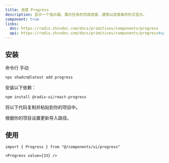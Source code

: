 ```yaml
---
title: 进度 Progress
description: 显示一个指示器，展示任务的完成进度，通常以进度条的形式显示。
component: true
links:
  doc: https://radix.zhcndoc.com/docs/primitives/components/progress
  api: https://radix.zhcndoc.com/docs/primitives/components/progress#api-reference
---
```


<ComponentPreview
  name="progress-demo"
  description="一个进度条组件。"
/>

## 安装

<CodeTabs>

<TabsList>
  <TabsTrigger value="cli">命令行</TabsTrigger>
  <TabsTrigger value="manual">手动</TabsTrigger>
</TabsList>
<TabsContent value="cli">

```bash
npx shadcn@latest add progress
```

</TabsContent>

<TabsContent value="manual">

<Steps>

<Step>安装以下依赖：</Step>

```bash
npm install @radix-ui/react-progress
```

<Step>将以下代码复制并粘贴到你的项目中。</Step>

<ComponentSource name="progress" title="components/ui/progress.tsx" />

<Step>根据你的项目设置更新导入路径。</Step>

</Steps>

</TabsContent>

</CodeTabs>

## 使用

```tsx showLineNumbers
import { Progress } from "@/components/ui/progress"
```

```tsx showLineNumbers
<Progress value={33} />
```
